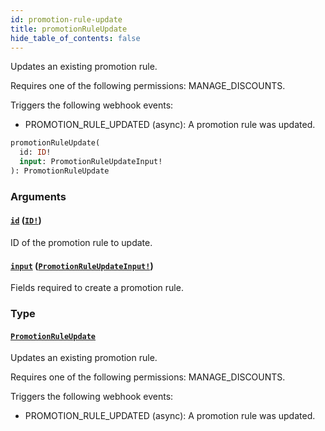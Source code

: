 ```yaml
---
id: promotion-rule-update
title: promotionRuleUpdate
hide_table_of_contents: false
---
```


Updates an existing promotion rule.

Requires one of the following permissions: MANAGE_DISCOUNTS.

Triggers the following webhook events:

- PROMOTION_RULE_UPDATED (async): A promotion rule was updated.

```graphql
promotionRuleUpdate(
  id: ID!
  input: PromotionRuleUpdateInput!
): PromotionRuleUpdate
```

### Arguments

#### [`id`](#) ([`ID!`](../../../developer/api-reference/scalars/id))

ID of the promotion rule to update.

#### [`input`](#) ([`PromotionRuleUpdateInput!`](../../../developer/api-reference/inputs/promotion-rule-update-input))

Fields required to create a promotion rule.

### Type

#### [`PromotionRuleUpdate`](../../../developer/api-reference/objects/promotion-rule-update)

Updates an existing promotion rule.

Requires one of the following permissions: MANAGE_DISCOUNTS.

Triggers the following webhook events:

- PROMOTION_RULE_UPDATED (async): A promotion rule was updated.
